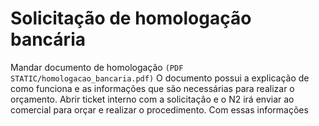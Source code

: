 # Solicitação de homologação bancária

Mandar documento de homologação `(PDF STATIC/homologacao_bancaria.pdf)`
O documento possui a explicação de como funciona e as informações que são necessárias para realizar o orçamento.
Abrir ticket interno com a solicitação e o N2 irá enviar ao comercial para orçar e realizar o procedimento.
Com essas informações 
